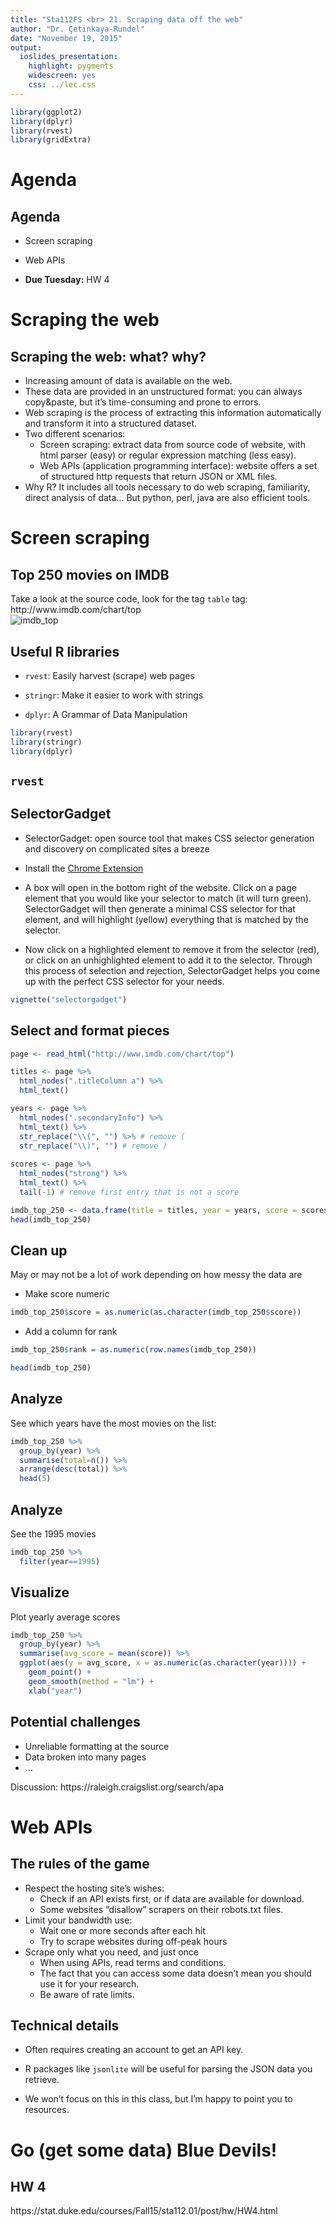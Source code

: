 ```yaml
---
title: "Sta112FS <br> 21. Scraping data off the web"
author: "Dr. Çetinkaya-Rundel"
date: "November 19, 2015"
output:
  ioslides_presentation:
    highlight: pygments
    widescreen: yes
    css: ../lec.css
---
```


```r
library(ggplot2)
library(dplyr)
library(rvest)
library(gridExtra)
```

# Agenda

## Agenda

- Screen scraping

- Web APIs
    
- **Due Tuesday:** HW 4

# Scraping the web

## Scraping the web: what? why?

- Increasing amount of data is available on the web.
- These data are provided in an unstructured format: you can always copy&paste, but it's 
time-consuming and prone to errors.
- Web scraping is the process of extracting this information automatically and transform it into 
a structured dataset.
- Two different scenarios:
    - Screen scraping: extract data from source code of website, with html parser (easy) or 
    regular expression matching (less easy).
    - Web APIs (application programming interface): website offers a set of structured http 
    requests that return JSON or XML files.
- Why R? It includes all tools necessary to do web scraping, familiarity, direct analysis of data... But python, perl, java are also efficient tools.

# Screen scraping

## Top 250 movies on IMDB

<div class="centered" style="margin-top: 1em;">
Take a look at the source code, look for the tag `table` tag:
<br>
http://www.imdb.com/chart/top
<br>
![imdb_top](imdb_top_250.png)
</div>

## Useful R libraries

- `rvest`: Easily harvest (scrape) web pages

- `stringr`: Make it easier to work with strings

- `dplyr`: A Grammar of Data Manipulation

```r
library(rvest)
library(stringr)
library(dplyr)
```

## `rvest`



## SelectorGadget

- SelectorGadget: open source tool that makes CSS selector generation and discovery on complicated sites a breeze

- Install the [Chrome Extension](https://chrome.google.com/webstore/detail/selectorgadget/mhjhnkcfbdhnjickkkdbjoemdmbfginb) 

- A box will open in the bottom right of the website. Click on a page element that you would like 
your selector to match (it will turn green). SelectorGadget will then generate a minimal CSS 
selector for that element, and will highlight (yellow) everything that is matched by the selector. 
- Now click on a highlighted element to remove it from the selector (red), or click on an 
unhighlighted element to add it to the selector. Through this process of selection and rejection, 
SelectorGadget helps you come up with the perfect CSS selector for your needs.

```r
vignette("selectorgadget")
```

## Select and format pieces {.smaller}

```r
page <- read_html("http://www.imdb.com/chart/top")

titles <- page %>%
  html_nodes(".titleColumn a") %>%
  html_text()

years <- page %>%
  html_nodes(".secondaryInfo") %>%
  html_text() %>%
  str_replace("\\(", "") %>% # remove (
  str_replace("\\)", "") # remove )
  
scores <- page %>%
  html_nodes("strong") %>%
  html_text() %>%
  tail(-1) # remove first entry that is not a score

imdb_top_250 <- data.frame(title = titles, year = years, score = scores)
head(imdb_top_250)
```

## Clean up

May or may not be a lot of work depending on how messy the data are

- Make score numeric
```r
imdb_top_250$score = as.numeric(as.character(imdb_top_250$score))
```

- Add a column for rank
```r
imdb_top_250$rank = as.numeric(row.names(imdb_top_250))
```

```r
head(imdb_top_250)
```

## Analyze

See which years have the most movies on the list:

```r
imdb_top_250 %>% 
  group_by(year) %>%
  summarise(total=n()) %>%
  arrange(desc(total)) %>%
  head(5)
```

## Analyze

See the 1995 movies
```r
imdb_top_250 %>% 
  filter(year==1995)
```

## Visualize {.smaller}

Plot yearly average scores
```r
imdb_top_250 %>% 
  group_by(year) %>%
  summarise(avg_score = mean(score)) %>%
  ggplot(aes(y = avg_score, x = as.numeric(as.character(year)))) +
    geom_point() +
    geom_smooth(method = "lm") +
    xlab("year")
```

## Potential challenges

- Unreliable formatting at the source
- Data broken into many pages
- ...

Discussion: https://raleigh.craigslist.org/search/apa

# Web APIs

## The rules of the game

- Respect the hosting site's wishes:
    - Check if an API exists first, or if data are available for download.
    - Some websites "disallow" scrapers on their robots.txt files.
    
- Limit your bandwidth use:
    - Wait one or more seconds after each hit
    - Try to scrape websites during off-peak hours

- Scrape only what you need, and just once
    - When using APIs, read terms and conditions.
    - The fact that you can access some data doesn't mean you should use it for your research.
    - Be aware of rate limits.

## Technical details

- Often requires creating an account to get an API key.

- R packages like `jsonlite` will be useful for parsing the JSON data you retrieve.

- We won't focus on this in this class, but I'm happy to point you to resources.

# Go (get some data) Blue Devils!

## HW 4

https://stat.duke.edu/courses/Fall15/sta112.01/post/hw/HW4.html